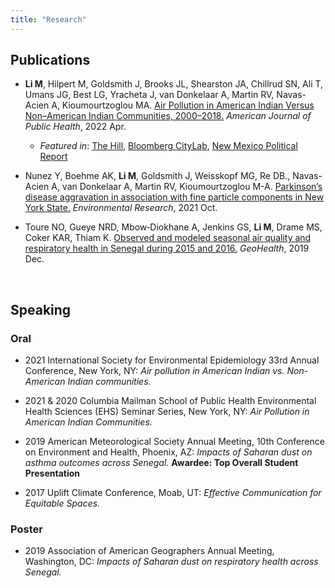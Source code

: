 ```yaml
---
title: "Research"
---
```


## Publications

* **Li M**, Hilpert M, Goldsmith J, Brooks JL, Shearston JA, Chillrud SN, Ali T, Umans JG, Best LG, Yracheta J, van Donkelaar A, Martin RV, Navas-Acien A, Kioumourtzoglou MA. [Air Pollution in American Indian Versus Non–American Indian Communities, 2000–2018.](https://doi.org/10.2105/AJPH.2021.306650) *American Journal of Public Health*, 2022 Apr.
  + *Featured in*: [The Hill](https://thehill.com/policy/equilibrium-sustainability/599448-american-indian-communities-benefit-less-from-downward/), [Bloomberg CityLab](https://www.bloomberg.com/news/articles/2022-03-23/study-documents-air-pollution-burden-on-tribal-lands), [New Mexico Political Report](https://nmpoliticalreport.com/2022/04/08/study-finds-native-american-communities-face-greater-air-pollution-burdens)
\  
\
  
* Nunez Y, Boehme AK, **Li M**, Goldsmith J, Weisskopf MG, Re DB., Navas-Acien A, 
van Donkelaar A, Martin RV, Kioumourtzoglou M-A. [Parkinson’s disease aggravation in association with fine particle components in New York State.](https://doi.org/10.1016/j.envres.2021.111554) *Environmental Research*, 2021 Oct. 

* Toure NO, Gueye NRD, Mbow‐Diokhane A, Jenkins GS, **Li M**, Drame MS, Coker KAR, Thiam K. [Observed and modeled seasonal air quality and respiratory health in Senegal during 2015 and 2016.](https://agupubs.onlinelibrary.wiley.com/doi/full/10.1029/2019GH000214) *GeoHealth*, 2019 Dec. 
 
<br>


## Speaking

### Oral

* 2021 International Society for Environmental Epidemiology 33rd Annual Conference, New York, NY:  _Air pollution in American Indian vs. Non-American Indian communities._

* 2021 & 2020 Columbia Mailman School of Public Health Environmental Health Sciences (EHS) Seminar Series, New York, NY:  _Air Pollution in American Indian Communities._

* 2019 American Meteorological Society Annual Meeting, 10th Conference on 
Environment and Health, Phoenix, AZ: _Impacts of Saharan dust on asthma outcomes across Senegal._ **Awardee: Top Overall Student Presentation**

* 2017 Uplift Climate Conference, Moab, UT: _Effective Communication for Equitable Spaces._

### Poster
* 2019 Association of American Geographers Annual Meeting, Washington, DC: _Impacts of Saharan dust on respiratory health across Senegal._





